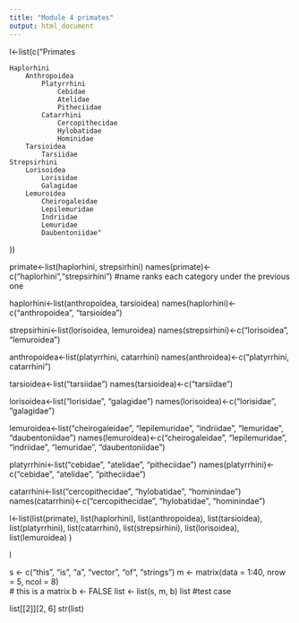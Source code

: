 ```yaml
---
title: "Module 4 primates"
output: html_document
---
```



l<-list(c("Primates

    Haplorhini
        Anthropoidea
            Platyrrhini
                Cebidae
                Atelidae
                Pitheciidae
            Catarrhini
                Cercopithecidae
                Hylobatidae
                Hominidae
        Tarsioidea
            Tarsiidae
    Strepsirhini
        Lorisoidea
            Lorisidae
            Galagidae
        Lemuroidea
            Cheirogaleidae
            Lepilemuridae
            Indriidae
            Lemuridae
            Daubentoniidae"
))

primate<-list(haplorhini, strepsirhini)
names(primate)<-c("haplorhini","strepsirhini")
#name ranks each category under the previous one

haplorhini<-list(anthropoidea, tarsioidea)
names(haplorhini)<-c("anthropoidea", "tarsioidea")

strepsirhini<-list(lorisoidea, lemuroidea)
names(strepsirhini)<-c("lorisoidea", "lemuroidea")

anthropoidea<-list(platyrrhini, catarrhini)
names(anthroidea)<-c("platyrrhini, catarrhini")

tarsioidea<-list("tarsiidae")
names(tarsioidea)<-c("tarsiidae")

lorisoidea<-list("lorisidae", "galagidae")
names(lorisoidea)<-c("lorisidae", "galagidae")

lemuroidea<-list("cheirogaleidae", "lepilemuridae", "indriidae", "lemuridae", "daubentoniidae")
names(lemuroidea)<-c("cheirogaleidae", "lepilemuridae", "indriidae", "lemuridae", "daubentoniidae")

platyrrhini<-list("cebidae", "atelidae", "pitheciidae")
names(platyrrhini)<-c("cebidae", "atelidae", "pitheciidae")

catarrhini<-list("cercopithecidae", "hylobatidae", "hominindae")
names(catarrhini)<-c("cercopithecidae", "hylobatidae", "hominindae")


l<-list(list(primate), list(haplorhini), list(anthropoidea), list(tarsioidea), list(platyrrhini), list(catarrhini), list(strepsirhini), list(lorisoidea), list(lemuroidea) )

l





s <- c("this", "is", "a", "vector", "of", "strings")
m <- matrix(data = 1:40, nrow = 5, ncol = 8)  
# this is a matrix
b <- FALSE
list <- list(s, m, b)
list
#test case

list[[2]][2, 6]
str(list)